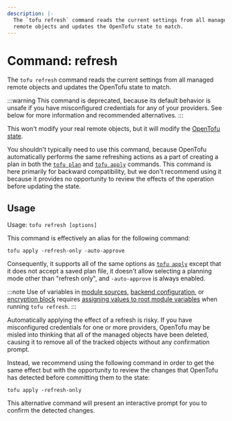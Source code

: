 ```yaml
---
description: |-
  The `tofu refresh` command reads the current settings from all managed
  remote objects and updates the OpenTofu state to match.
---
```


# Command: refresh

The `tofu refresh` command reads the current settings from all managed
remote objects and updates the OpenTofu state to match.

:::warning
This command is deprecated, because its default behavior is
unsafe if you have misconfigured credentials for any of your providers.
See below for more information and recommended alternatives.
:::

This won't modify your real remote objects, but it will modify the
[OpenTofu state](../../language/state/index.mdx).

You shouldn't typically need to use this command, because OpenTofu
automatically performs the same refreshing actions as a part of creating
a plan in both the
[`tofu plan`](../../cli/commands/plan.mdx)
and
[`tofu apply`](../../cli/commands/apply.mdx)
commands. This command is here primarily for backward compatibility, but
we don't recommend using it because it provides no opportunity to review
the effects of the operation before updating the state.

## Usage

Usage: `tofu refresh [options]`

This command is effectively an alias for the following command:

```
tofu apply -refresh-only -auto-approve
```

Consequently, it supports all of the same options as
[`tofu apply`](../../cli/commands/apply.mdx) except that it does not accept a saved
plan file, it doesn't allow selecting a planning mode other than "refresh only",
and `-auto-approve` is always enabled.

:::note
Use of variables in [module sources](../../language/modules/sources.mdx#support-for-variable-and-local-evaluation),
[backend configuration](../../language/settings/backends/configuration.mdx#variables-and-locals),
or [encryption block](../../language/state/encryption.mdx#configuration)
requires [assigning values to root module variables](../../language/values/variables.mdx#assigning-values-to-root-module-variables)
when running `tofu refresh`.
:::

Automatically applying the effect of a refresh is risky. If you have
misconfigured credentials for one or more providers, OpenTofu may
be misled into thinking that all of the managed objects have been deleted,
causing it to remove all of the tracked objects without any confirmation prompt.

Instead, we recommend using the following command in order to get the same
effect but with the opportunity to review the changes that OpenTofu has
detected before committing them to the state:

```
tofu apply -refresh-only
```

This alternative command will present an interactive prompt for you to confirm
the detected changes.
